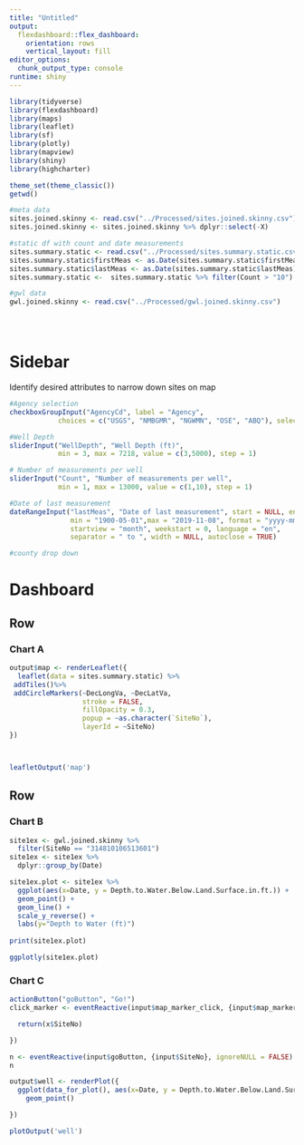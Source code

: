 ```yaml
---
title: "Untitled"
output: 
  flexdashboard::flex_dashboard:
    orientation: rows
    vertical_layout: fill
editor_options: 
  chunk_output_type: console
runtime: shiny
---
```


```r
library(tidyverse)
library(flexdashboard)
library(maps)
library(leaflet)
library(sf)
library(plotly)
library(mapview)
library(shiny)
library(highcharter)

theme_set(theme_classic())
getwd()

#meta data
sites.joined.skinny <- read.csv("../Processed/sites.joined.skinny.csv")
sites.joined.skinny <- sites.joined.skinny %>% dplyr::select(-X)

#static df with count and date measurements
sites.summary.static <- read.csv("../Processed/sites.summary.static.csv", as.is = TRUE)
sites.summary.static$firstMeas <- as.Date(sites.summary.static$firstMeas)
sites.summary.static$lastMeas <- as.Date(sites.summary.static$lastMeas)
sites.summary.static <-  sites.summary.static %>% filter(Count > "10")

#gwl data
gwl.joined.skinny <- read.csv("../Processed/gwl.joined.skinny.csv")





```

Sidebar {.sidebar}
=======================================================================
Identify desired attributes to narrow down sites on map

```r
#Agency selection
checkboxGroupInput("AgencyCd", label = "Agency",
            choices = c("USGS", "NMBGMR", "NGWMN", "OSE", "ABQ"), selected = "USGS")

#Well Depth
sliderInput("WellDepth", "Well Depth (ft)",
            min = 3, max = 7218, value = c(3,5000), step = 1)

# Number of measurements per well
sliderInput("Count", "Number of measurements per well",
            min = 1, max = 13000, value = c(1,10), step = 1)

#Date of last measurement
dateRangeInput("lastMeas", "Date of last measurement", start = NULL, end = NULL, 
               min = "1900-05-01",max = "2019-11-08", format = "yyyy-mm-dd", 
               startview = "month", weekstart = 0, language = "en", 
               separator = " to ", width = NULL, autoclose = TRUE)

#county drop down


```

Dashboard
=======================================================================


Row {data-height=650}
-----------------------------------------------------------------------

### Chart A

```r

output$map <- renderLeaflet({
  leaflet(data = sites.summary.static) %>% 
 addTiles()%>%
 addCircleMarkers(~DecLongVa, ~DecLatVa,
                  stroke = FALSE, 
                  fillOpacity = 0.3,
                  popup = ~as.character(`SiteNo`),
                  layerId = ~SiteNo)
})



leafletOutput('map')

```

Row {data-height=350}
-----------------------------------------------------------------------

### Chart B

```r

site1ex <- gwl.joined.skinny %>%
  filter(SiteNo == "314810106513601") 
site1ex <- site1ex %>% 
  dplyr::group_by(Date)

site1ex.plot <- site1ex %>%
  ggplot(aes(x=Date, y = Depth.to.Water.Below.Land.Surface.in.ft.)) +
  geom_point() +
  geom_line() +
  scale_y_reverse() +
  labs(y="Depth to Water (ft)")
            
print(site1ex.plot) 

ggplotly(site1ex.plot)
```

### Chart C

```r
actionButton("goButton", "Go!")
click_marker <- eventReactive(input$map_marker_click, {input$map_marker_click

  return(x$SiteNo)

})

n <- eventReactive(input$goButton, {input$SiteNo}, ignoreNULL = FALSE)
n

output$well <- renderPlot({
  ggplot(data_for_plot(), aes(x=Date, y = Depth.to.Water.Below.Land.Surface.in.ft.)) +
    geom_point()

})

plotOutput('well')
```

